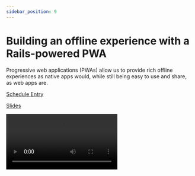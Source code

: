 ```yaml
---
sidebar_position: 9
---
```



# Building an offline experience with a Rails-powered PWA

Progressive web applications (PWAs) allow us to provide rich offline experiences as native apps would, while still being easy to use and share, as web apps are.

<Speaker
  name='Alicia Rojas'
  position='Software Developer at Telos Labs'
  imageUrl='https://sessionize.com/image/e344-400o400o2-hLMBzgXgptTcbNESM5vRfr.jpg'
/>

[Schedule Entry](https://railsconf2023.sessionize.com/session/452793)

[Slides](https://docs.google.com/presentation/d/1CwWOAgrfNg3yR07EGAbYDxd50A0BovEtpkmofwN9fZQ/edit#slide=id.p)

<Video src="https://www.youtube.com/embed/4cQuxQdWkPE" />

## Attendees
* Jeremy
* Josh

| Relevancy    | Interesting |
| ----------- | ----------- |
| 5           | 4           |

## Notes

The first half of the talk covers the basics which we have implemented before, but the second half talks about caching and offline CRUD which may be useful.

### What is a PWA and why the are great
Progressive Web App
Web apps that use service workers, manifests, and other features in combo with pgrowessive enhancement to give users an experience with native applications.
They mix the bet of both native and web worlds.

### Case study: Introducing the challenge and solution
* Create an alpo that allows to perform CRUD actions in areas with low or no internet connections.
* The has to be easy to use and share, and must work on mobile devices.

#### Solution
Rails + PWA

The ingredients
1. Service worker.
	1. Is like a small application that runs in parallel to your Rails app, intercepting requests and providing capabilities like coaching assets and background sync.
	2. Available at `/service-worker.js`
	3. Your app should work even if the worker doesn’t
2. App manifest
	1. It will tell the browser how your PWA should display within the OS of the device. This file is key to make your app installable and thus to make it look and feel like a native app.
	2. Available at `/manifest.json`

### Setting up the main files required for PWAs

1. Create a service worker controller
2. Add routes
3. Add files (service worker and manifest)
4. Write companion JS and place It in the asset pipeline

Can serve the files as views. `manifest.json.erb`
Require the manifest in the application layout using a link

Companion JS tells your application when and  from where to load your service worker.

```
// App/javascript/custom/companion.js
If (navigator.serviceWorker) {
  // Do stuff, register etc.
}
```

### Caching and adding an offline fallback

#### Workbox
* Set of modules that simplify common service worker routing and caching
* Workbox makes writing a service worker much easier.
#### Workbox Strategies
* Commonly used patterns to determine how the service worker will generate a response when a fetch event is received
* The service worker handles the response by “routing” it to the particular strategy we want to use.

#### Offline fallback
Set up a catch handler.

### Offline CRU(D) actions

#### IndexedDB
* Javascript API for managing a database of JSON objects in your browser
* Relies heavily on Promises
* Recommendation: use a wrapper!
	* [Dexie.js - Minimalistic IndexedDB Wrapper](https://dexie.org/)
#### Background Sync API
Allows web applications to defer server synchronization.

#### Store records in IndexedDB with Stimulus
1. Check network status
2. Declare database
3. When submitting a form, if no network is available, store record in IndexedDB.
Pro Tip: Use mixin.


#### What if we want to enable manual synchronization?
Failed Sync, or browser doesn’t support or is disabled.
May want to allow users control over when the sync happens.

#### How do we allow users to interact with app data when no internet?
Server side rendering is out.
Stimulus
HTML templates are your friends. Use JS to
Stimulus + Mustache to populate the template with IndexedDB.

#### Gotchas
* Validations in the front-end and backend must match, to ensure sync does not fail due to validation errors.
* Understand your audience to assess the importance of browser compatibility for PWA capabilities (especially regarding iOS support)

### Key takeaways and furthers challenges
* PWA features can super-charge your app to make it suitable for everyone, everywhere.
* We can make a great impact by reaching unconventional Audiences
* Stimulus is a powerful tool for enhancing our app with offline features, emulating a SPA behavior with minimum JS.

### Resources
[Make your Rails app work offline (Part 1: PWA setup)](https://hi.teloslabs.co/post/make-your-rails-app-work-offline-part-1-pwa-setup)

[Make your Rails app work offline (Part 2: caching assets and adding an offline fallback)](https://hi.teloslabs.co/post/make-your-rails-app-work-offline-part-2-caching-assets-and-adding-an-offline-fallback)
